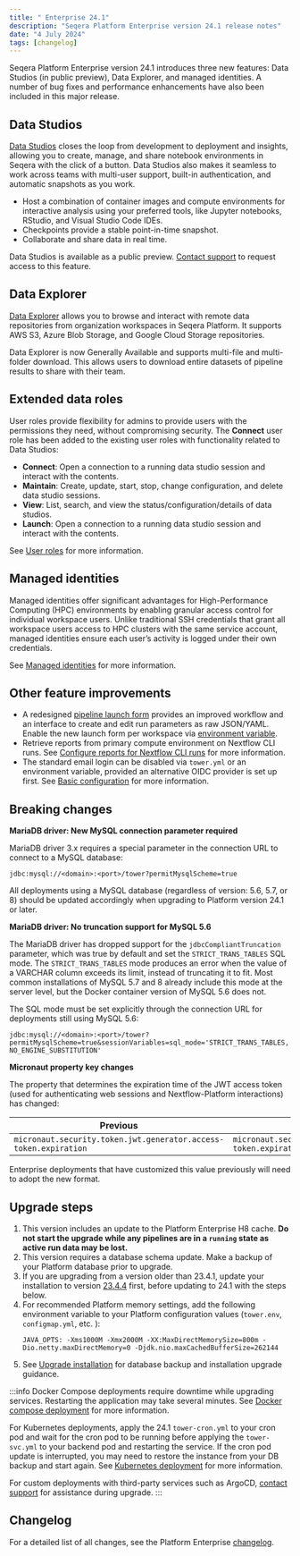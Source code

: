 ```yaml
---
title: " Enterprise 24.1"
description: "Seqera Platform Enterprise version 24.1 release notes"
date: "4 July 2024"
tags: [changelog]
---
```


Seqera Platform Enterprise version 24.1 introduces three new features: Data Studios (in public preview), Data Explorer, and managed identities. A number of bug fixes and performance enhancements have also been included in this major release.

## Data Studios

[Data Studios](../../data/data-studios.mdx) closes the loop from development to deployment and insights, allowing you to create, manage, and share notebook environments in Seqera with the click of a button. Data Studios also makes it seamless to work across teams with multi-user support, built-in authentication, and automatic snapshots as you work.

- Host a combination of container images and compute environments for interactive analysis using your preferred tools, like Jupyter notebooks, RStudio, and Visual Studio Code IDEs.
- Checkpoints provide a stable point-in-time snapshot.
- Collaborate and share data in real time.

Data Studios is available as a public preview. [Contact support](https://support.seqera.io) to request access to this feature. 

## Data Explorer

[Data Explorer](../../data/data-explorer.mdx) allows you to browse and interact with remote data repositories from organization workspaces in Seqera Platform. It supports AWS S3, Azure Blob Storage, and Google Cloud Storage repositories.

Data Explorer is now Generally Available and supports multi-file and multi-folder download. This allows users to download entire datasets of pipeline results to share with their team.

## Extended data roles

User roles provide flexibility for admins to provide users with the permissions they need, without compromising security. The **Connect** user role has been added to the existing user roles with functionality related to Data Studios:

- **Connect**: Open a connection to a running data studio session and interact with the contents.
- **Maintain**: Create, update, start, stop, change configuration, and delete data studio sessions.
- **View**: List, search, and view the status/configuration/details of data studios.
- **Launch**: Open a connection to a running data studio session and interact with the contents.

See [User roles](../../orgs-and-teams/roles.mdx) for more information.

## Managed identities

Managed identities offer significant advantages for High-Performance Computing (HPC) environments by enabling granular access control for individual workspace users. Unlike traditional SSH credentials that grant all workspace users access to HPC clusters with the same service account, managed identities ensure each user’s activity is logged under their own credentials.

See [Managed identities](../../credentials/managed_identities.mdx) for more information. 

## Other feature improvements

- A redesigned [pipeline launch form](../../launch/launchpad.mdx#launch-form) provides an improved workflow and an interface to create and edit run parameters as raw JSON/YAML. Enable the new launch form per workspace via [environment variable](../configuration/overview.mdx#core-features).
- Retrieve reports from primary compute environment on Nextflow CLI runs. See [Configure reports for Nextflow CLI runs](../../reports/overview.mdx#configure-reports-for-nextflow-cli-runs) for more information. 
- The standard email login can be disabled via `tower.yml` or an environment variable, provided an alternative OIDC provider is set up first. See [Basic configuration](../configuration/overview.mdx#basic-configuration) for more information.

## Breaking changes

**MariaDB driver: New MySQL connection parameter required**

MariaDB driver 3.x requires a special parameter in the connection URL to connect to a MySQL database:

`jdbc:mysql://<domain>:<port>/tower?permitMysqlScheme=true`

All deployments using a MySQL database (regardless of version: 5.6, 5.7, or 8) should be updated accordingly when upgrading to Platform version 24.1 or later.

**MariaDB driver: No truncation support for MySQL 5.6**

The MariaDB driver has dropped support for the `jdbcCompliantTruncation` parameter, which was true by default and set the `STRICT_TRANS_TABLES` SQL mode. The `STRICT_TRANS_TABLES` mode produces an error when the value of a VARCHAR column exceeds its limit, instead of truncating it to fit. Most common installations of MySQL 5.7 and 8 already include this mode at the server level, but the Docker container version of MySQL 5.6 does not.

The SQL mode must be set explicitly through the connection URL for deployments still using MySQL 5.6:

`jdbc:mysql://<domain>:<port>/tower?permitMysqlScheme=true&sessionVariables=sql_mode='STRICT_TRANS_TABLES,NO_ENGINE_SUBSTITUTION'`

**Micronaut property key changes**

The property that determines the expiration time of the JWT access token (used for authenticating web sessions and Nextflow-Platform interactions) has changed:

| Previous                                                         | New                                                          |
| ---------------------------------------------------------------- | ------------------------------------------------------------ |
| `micronaut.security.token.jwt.generator.access-token.expiration` | `micronaut.security.token.generator.access-token.expiration` |
	
Enterprise deployments that have customized this value previously will need to adopt the new format.

## Upgrade steps 

1. This version includes an update to the Platform Enterprise H8 cache. **Do not start the upgrade while any pipelines are in a `running` state as active run data may be lost.**
1. This version requires a database schema update. Make a backup of your Platform database prior to upgrade.
1. If you are upgrading from a version older than 23.4.1, update your installation to version [23.4.4](./23.4.mdx) first, before updating to 24.1 with the steps below.
1. For recommended Platform memory settings, add the following environment variable to your Platform configuration values (`tower.env`, `configmap.yml`, etc. ):
    ```console 
    JAVA_OPTS: -Xms1000M -Xmx2000M -XX:MaxDirectMemorySize=800m -Dio.netty.maxDirectMemory=0 -Djdk.nio.maxCachedBufferSize=262144
    ```
1. See [Upgrade installation](../upgrade.mdx) for database backup and installation upgrade guidance.

:::info
Docker Compose deployments require downtime while upgrading services. Restarting the application may take several minutes. See [Docker compose deployment](../docker-compose.mdx) for more information.

For Kubernetes deployments, apply the 24.1 `tower-cron.yml` to your cron pod and wait for the cron pod to be running before applying the `tower-svc.yml` to your backend pod and restarting the service. If the cron pod update is interrupted, you may need to restore the instance from your DB backup and start again. See [Kubernetes deployment](../kubernetes.mdx) for more information. 

For custom deployments with third-party services such as ArgoCD, [contact support](https://support.seqera.io) for assistance during upgrade. 
::: 

## Changelog

For a detailed list of all changes, see the Platform Enterprise [changelog](./enterprise_changelog.mdx).

[gcp-vm-instance-template]: https://cloud.google.com/compute/docs/instance-templates
